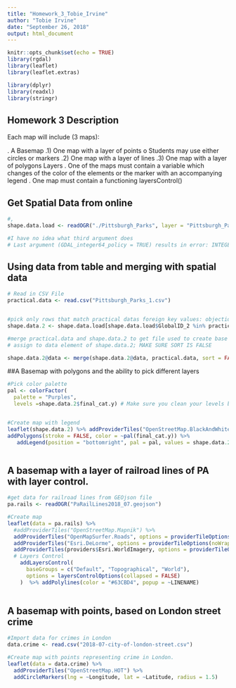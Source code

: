 ```yaml
---
title: "Homework_3_Tobie_Irvine"
author: "Tobie Irvine"
date: "September 26, 2018"
output: html_document
---
```


```r
knitr::opts_chunk$set(echo = TRUE)
library(rgdal)
library(leaflet)
library(leaflet.extras)

library(dplyr)
library(readxl)
library(stringr)

```

## Homework 3 Description
Each map will include (3 maps): 

.	A Basemap
.1) 	One map with a layer of points
   o	Students may use either circles or markers
.2)	One map with a layer of lines
.3)	One map with a layer of polygons
Layers
.	One of the maps must contain a variable which changes of the color of the elements or the marker with an accompanying legend
.	One map must contain a functioning layersControl() 


## Get Spatial Data from online

```r
#, 
shape.data.load <- readOGR("./Pittsburgh_Parks", layer = "Pittsburgh_Parks")

#I have no idea what third argument does
# Last argument (GDAL_integer64_policy = TRUE) results in error: INTEGER() can only #be applied to a 'integer', not a 'double'

```
## Using data from table and merging with spatial data
```r
# Read in CSV File
practical.data <- read.csv("Pittsburgh_Parks_1.csv") 


#pick only rows that match practical datas foreign key values: objectid or #globalid
shape.data.2 <- shape.data.load[shape.data.load$GlobalID_2 %in% practical.data$GlobalID_2,]

#merge practical.data and shape.data.2 to get file used to create base map and 
# assign to data element of shape.data.2; MAKE SURE SORT IS FALSE

shape.data.2@data <- merge(shape.data.2@data, practical.data, sort = FALSE, by.x = "GlobalID_2", by.y = "GlobalID_2")

```
##A Basemap with polygons and the ability to pick different layers
```r
#Pick color palette
pal <- colorFactor(
  palette = "Purples",
  levels =shape.data.2$final_cat.y) # Make sure you clean your levels before creating these, you actually have a blank value which you probably should have changed to NA. Even data from the WPRDC isn't always clean!


#Create map with legend
leaflet(shape.data.2) %>% addProviderTiles("OpenStreetMap.BlackAndWhite", options = providerTileOptions(noWrap = TRUE)) %>%
addPolygons(stroke = FALSE, color = ~pal(final_cat.y)) %>%
   addLegend(position = "bottomright", pal = pal, values = shape.data.2$final_cat.y , title = "Parks in Pittsburgh")



```


## A basemap with a layer of railroad lines of PA with layer control.
```r
#get data for railroad lines from GEOjson file
pa.rails <- readOGR("PaRailLines2018_07.geojson")

#Create map
leaflet(data = pa.rails) %>%
  #addProviderTiles("OpenStreetMap.Mapnik") %>% 
  addProviderTiles("OpenMapSurfer.Roads", options = providerTileOptions(noWrap = TRUE), group = "Default") %>%
  addProviderTiles("Esri.DeLorme", options = providerTileOptions(noWrap = TRUE), group = "Topographical") %>%
  addProviderTiles(providers$Esri.WorldImagery, options = providerTileOptions(noWrap = TRUE), group = "World") %>%
  # Layers Control
    addLayersControl(
      baseGroups = c("Default", "Topographical", "World"),
      options = layersControlOptions(collapsed = FALSE)
    )  %>% addPolylines(color = "#63CBD4", popup = ~LINENAME)
 

```
## A basemap with points, based on London street crime
```r
#Import data for crimes in London
data.crime <- read.csv("2018-07-city-of-london-street.csv")

#Create map with points representing crime in London. 
leaflet(data = data.crime) %>%
  addProviderTiles("OpenStreetMap.HOT") %>%
  addCircleMarkers(lng = ~Longitude, lat = ~Latitude, radius = 1.5)

```




